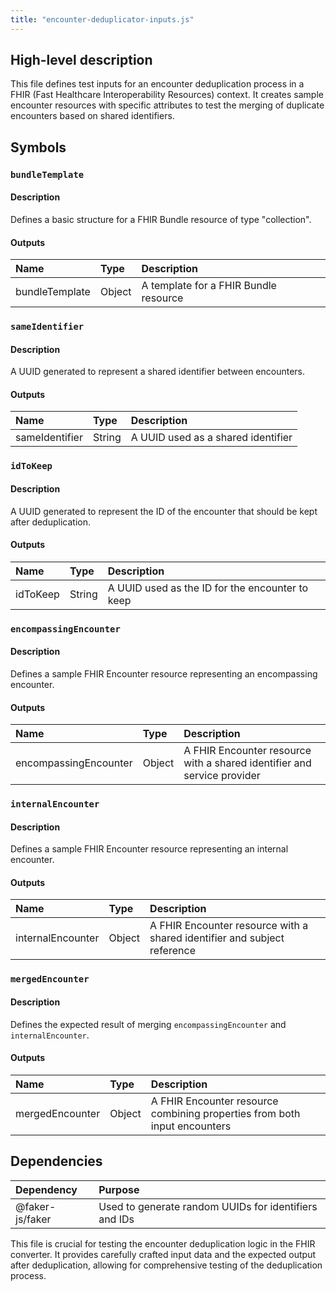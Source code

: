 ```yaml
---
title: "encounter-deduplicator-inputs.js"
---
```


## High-level description
This file defines test inputs for an encounter deduplication process in a FHIR (Fast Healthcare Interoperability Resources) context. It creates sample encounter resources with specific attributes to test the merging of duplicate encounters based on shared identifiers.

## Symbols

### `bundleTemplate`
#### Description
Defines a basic structure for a FHIR Bundle resource of type "collection".

#### Outputs
| Name | Type | Description |
|:-----|:-----|:------------|
| bundleTemplate | Object | A template for a FHIR Bundle resource |

### `sameIdentifier`
#### Description
A UUID generated to represent a shared identifier between encounters.

#### Outputs
| Name | Type | Description |
|:-----|:-----|:------------|
| sameIdentifier | String | A UUID used as a shared identifier |

### `idToKeep`
#### Description
A UUID generated to represent the ID of the encounter that should be kept after deduplication.

#### Outputs
| Name | Type | Description |
|:-----|:-----|:------------|
| idToKeep | String | A UUID used as the ID for the encounter to keep |

### `encompassingEncounter`
#### Description
Defines a sample FHIR Encounter resource representing an encompassing encounter.

#### Outputs
| Name | Type | Description |
|:-----|:-----|:------------|
| encompassingEncounter | Object | A FHIR Encounter resource with a shared identifier and service provider |

### `internalEncounter`
#### Description
Defines a sample FHIR Encounter resource representing an internal encounter.

#### Outputs
| Name | Type | Description |
|:-----|:-----|:------------|
| internalEncounter | Object | A FHIR Encounter resource with a shared identifier and subject reference |

### `mergedEncounter`
#### Description
Defines the expected result of merging `encompassingEncounter` and `internalEncounter`.

#### Outputs
| Name | Type | Description |
|:-----|:-----|:------------|
| mergedEncounter | Object | A FHIR Encounter resource combining properties from both input encounters |

## Dependencies
| Dependency | Purpose |
|:-----------|:--------|
| @faker-js/faker | Used to generate random UUIDs for identifiers and IDs |

This file is crucial for testing the encounter deduplication logic in the FHIR converter. It provides carefully crafted input data and the expected output after deduplication, allowing for comprehensive testing of the deduplication process.